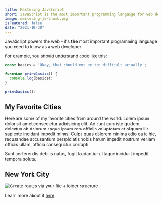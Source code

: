 ```yaml
---
title: Mastering JavaScript
short: JavaScript is the most important programming language for web development. You probably don't know it well enough!
image: mastering-js-thumb.png
isFeatured: false
date: "2021-10-30"
---
```


JavaScript powers the web - it's **the** most important programming language you need to know as a web developer.

For example, you should understand code like this:

```js
const basics = 'Okay, that should not be too difficult actually';

function printBasics() {
  console.log(basics):
}

printBasics();
```

## My Favorite Cities

Here are some of my favorite cities from around the world:
Lorem ipsum dolor sit amet consectetur adipisicing elit. Ad sunt cum iste quidem, delectus ab dolorum eaque ipsum rem officiis voluptatum et aliquam illo sapiente incidunt impedit minus! Culpa quas dolorem minima odio ea id hic, recusandae
accusantium perspiciatis nobis harum impedit nostrum veniam officiis ullam, officia consequatur corrupti

Sunt perferendis debitis natus, fugit laudantium. Itaque incidunt impedit tempora soluta.

## New York City

![Create routes via your file + folder structure](nextjs-file-based-routing.png)

Learn more about it [here](https://academind.com).
